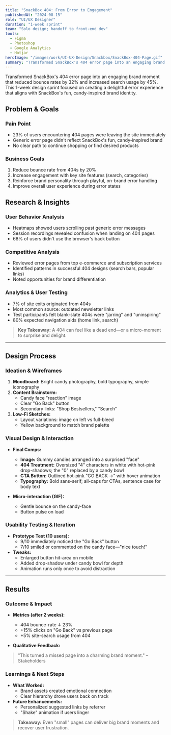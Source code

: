 ```yaml
---
title: "SnackBox 404: From Error to Engagement"
publishedAt: "2024-08-15"
role: "UI/UX Designer"
duration: "1-week sprint"
team: "Solo design; handoff to front-end dev"
tools:
  - Figma
  - Photoshop
  - Google Analytics
  - Hotjar
heroImage: "/images/work/UI-UX-Design/Snackbox/SnackBox-404-Page.gif"
summary: "Transformed SnackBox's 404 error page into an engaging brand experience, reducing bounce rates by 32% and increasing user engagement with key site features."
---
```


Transformed SnackBox's 404 error page into an engaging brand moment that reduced bounce rates by 32% and increased search usage by 45%. This 1-week design sprint focused on creating a delightful error experience that aligns with SnackBox's fun, candy-inspired brand identity.

## Problem & Goals

### Pain Point
- 23% of users encountering 404 pages were leaving the site immediately
- Generic error page didn't reflect SnackBox's fun, candy-inspired brand
- No clear path to continue shopping or find desired products
  
### Business Goals
1. Reduce bounce rate from 404s by 20%
2. Increase engagement with key site features (search, categories)
3. Reinforce brand personality through playful, on-brand error handling
4. Improve overall user experience during error states

## Research & Insights

### User Behavior Analysis
- Heatmaps showed users scrolling past generic error messages
- Session recordings revealed confusion when landing on 404 pages
- 68% of users didn't use the browser's back button
  
### Competitive Analysis
- Reviewed error pages from top e-commerce and subscription services
- Identified patterns in successful 404 designs (search bars, popular links)
- Noted opportunities for brand differentiation

### Analytics & User Testing
- 7% of site exits originated from 404s
- Most common source: outdated newsletter links
- Test participants felt blank-slate 404s were "jarring" and "uninspiring"
- 80% expected navigation aids (home link, search)

> **Key Takeaway:** A 404 can feel like a dead end—or a micro-moment to surprise and delight.

---

## Design Process

### Ideation & Wireframes

1.  **Moodboard:** Bright candy photography, bold typography, simple iconography
2.  **Content Brainstorm:**
    -   Candy face "reaction" image
    -   Clear "Go Back" button
    -   Secondary links: "Shop Bestsellers," "Search"
3.  **Low-Fi Sketches:**
    -   Layout variations: image on left vs full-bleed
    -   Yellow background to match brand palette

### Visual Design & Interaction

- **Final Comps:**
  - **Image:** Gummy candies arranged into a surprised "face"
  - **404 Treatment:** Oversized "4" characters in white with hot-pink drop-shadows; the "0" replaced by a candy bowl
  - **CTA Button:** Outlined hot-pink "GO BACK →" with hover animation
  - **Typography:** Bold sans-serif; all-caps for CTAs, sentence case for body text

- **Micro-interaction (GIF):**
  - Gentle bounce on the candy-face
  - Button pulse on load

### Usability Testing & Iteration

- **Prototype Test (10 users):**
  - 9/10 immediately noticed the "Go Back" button
  - 7/10 smiled or commented on the candy face—"nice touch!"
- **Tweaks:**
  - Enlarged button hit-area on mobile
  - Added drop-shadow under candy bowl for depth
  - Animation runs only once to avoid distraction

---

## Results

### Outcome & Impact

- **Metrics (after 2 weeks):**
  - 404 bounce-rate ↓ 23%
  - +15% clicks on "Go Back" vs previous page
  - +5% site-search usage from 404

- **Qualitative Feedback:**

> "This turned a missed page into a charming brand moment." – Stakeholders

### Learnings & Next Steps

- **What Worked:**
  - Brand assets created emotional connection
  - Clear hierarchy drove users back on track
- **Future Enhancements:**
  - Personalized suggested links by referrer
  - "Shake" animation if users linger

> **Takeaway:** Even "small" pages can deliver big brand moments and recover user frustration.